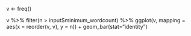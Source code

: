   v <- freq()
  
  v %>%
    filter(n > input$minimum_wordcount) %>%
    ggplot(v, mapping = aes(x = reorder(v, v), y = n)) + 
    geom_bar(stat="identity")